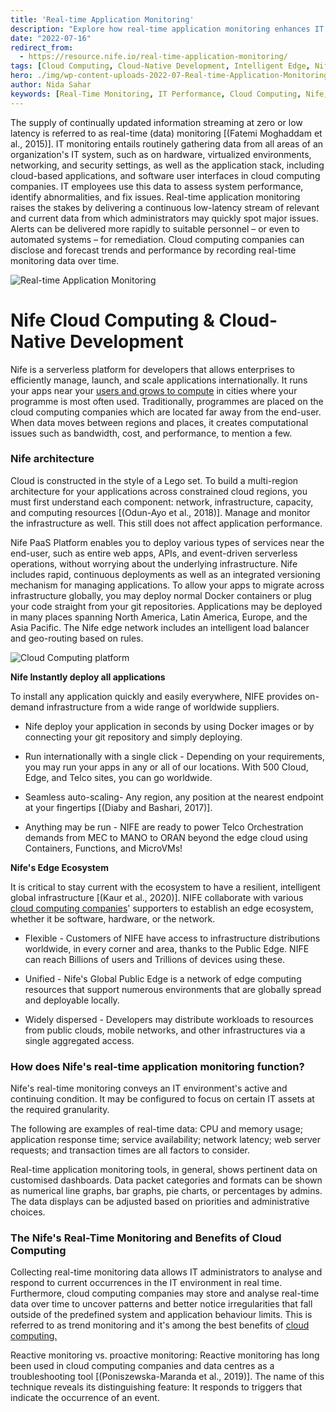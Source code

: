 ```yaml
---
title: 'Real-time Application Monitoring'
description: "Explore how real-time application monitoring enhances IT performance by providing continuous data streams for immediate issue detection and resolution. Learn about the benefits of real-time monitoring and how Nife's platform offers advanced capabilities for global application management."
date: "2022-07-16"
redirect_from: 
  - https://resource.nife.io/real-time-application-monitoring/
tags: [Cloud Computing, Cloud-Native Development, Intelligent Edge, Nife, Real-Time Monitoring]
hero: ./img/wp-content-uploads-2022-07-Real-time-Application-Monitoring-300x257.jpg
author: Nida Sahar
keywords: [Real-Time Monitoring, IT Performance, Cloud Computing, Nife, Application Management, Data Streams]
---
```



The supply of continually updated information streaming at zero or low latency is referred to as real-time (data) monitoring [(Fatemi Moghaddam et al., 2015)]. IT monitoring entails routinely gathering data from all areas of an organization's IT system, such as on hardware, virtualized environments, networking, and security settings, as well as the application stack, including cloud-based applications, and software user interfaces in cloud computing companies. IT employees use this data to assess system performance, identify abnormalities, and fix issues. Real-time application monitoring raises the stakes by delivering a continuous low-latency stream of relevant and current data from which administrators may quickly spot major issues. Alerts can be delivered more rapidly to suitable personnel – or even to automated systems – for remediation. Cloud computing companies can disclose and forecast trends and performance by recording real-time monitoring data over time.


![Real-time Application Monitoring](https://raw.githubusercontent.com/nifetency/nife-blog-content/main/blog/img/Real-time-Application-Monitoring.jpg)
<br/>


 
# Nife Cloud Computing & Cloud-Native Development

Nife is a serverless platform for developers that allows enterprises to efficiently manage, launch, and scale applications internationally. It runs your apps near your [users and grows to compute](/blog/enhancing-user-experience-and-facilitating-innovation-with-edge-compute/) in cities where your programme is most often used. Traditionally, programmes are placed on the cloud computing companies which are located far away from the end-user. When data moves between regions and places, it creates computational issues such as bandwidth, cost, and performance, to mention a few.

### **Nife architecture**

Cloud is constructed in the style of a Lego set. To build a multi-region architecture for your applications across constrained cloud regions, you must first understand each component: network, infrastructure, capacity, and computing resources [(Odun-Ayo et al., 2018)]. Manage and monitor the infrastructure as well. This still does not affect application performance.

Nife PaaS Platform enables you to deploy various types of services near the end-user, such as entire web apps, APIs, and event-driven serverless operations, without worrying about the underlying infrastructure. Nife includes rapid, continuous deployments as well as an integrated versioning mechanism for managing applications. To allow your apps to migrate across infrastructure globally, you may deploy normal Docker containers or plug your code straight from your git repositories. Applications may be deployed in many places spanning North America, Latin America, Europe, and the Asia Pacific. The Nife edge network includes an intelligent load balancer and geo-routing based on rules.

![Cloud Computing platform](https://raw.githubusercontent.com/nifetency/nife-blog-content/main/blog/img/Cloud-Computing-platform.jpg)
<br/>


 

**Nife Instantly deploy all applications**

To install any application quickly and easily everywhere, NIFE provides on-demand infrastructure from a wide range of worldwide suppliers.



- Nife deploy your application in seconds by using Docker images or by connecting your git repository and simply deploying.



- Run internationally with a single click - Depending on your requirements, you may run your apps in any or all of our locations. With 500 Cloud, Edge, and Telco sites, you can go worldwide.



- Seamless auto-scaling- Any region, any position at the nearest endpoint at your fingertips [(Diaby and Bashari, 2017)].



- Anything may be run - NIFE are ready to power Telco Orchestration demands from MEC to MANO to ORAN beyond the edge cloud using Containers, Functions, and MicroVMs!

**Nife's Edge Ecosystem**

It is critical to stay current with the ecosystem to have a resilient, intelligent global infrastructure [(Kaur et al., 2020)]. NIFE collaborate with various [cloud computing companies](https://launch.nife.io/)' supporters to establish an edge ecosystem, whether it be software, hardware, or the network.



- Flexible - Customers of NIFE have access to infrastructure distributions worldwide, in every corner and area, thanks to the Public Edge. NIFE can reach Billions of users and Trillions of devices using these.



- Unified - Nife's Global Public Edge is a network of edge computing resources that support numerous environments that are globally spread and deployable locally.



- Widely dispersed - Developers may distribute workloads to resources from public clouds, mobile networks, and other infrastructures via a single aggregated access.

### How does Nife's real-time application monitoring function?

Nife's real-time monitoring conveys an IT environment's active and continuing condition. It may be configured to focus on certain IT assets at the required granularity.

The following are examples of real-time data: CPU and memory usage; application response time; service availability; network latency; web server requests; and transaction times are all factors to consider.

Real-time application monitoring tools, in general, shows pertinent data on customised dashboards. Data packet categories and formats can be shown as numerical line graphs, bar graphs, pie charts, or percentages by admins. The data displays can be adjusted based on priorities and administrative choices.

### The Nife's Real-Time Monitoring and Benefits of Cloud Computing

Collecting real-time monitoring data allows IT administrators to analyse and respond to current occurrences in the IT environment in real time. Furthermore, cloud computing companies may store and analyse real-time data over time to uncover patterns and better notice irregularities that fall outside of the predefined system and application behaviour limits. This is referred to as trend monitoring and it's among the best benefits of [cloud computing.](/blog/how-does-cloud-computing-affect-budget-predictability-for-cios/)

Reactive monitoring vs. proactive monitoring: Reactive monitoring has long been used in cloud computing companies and data centres as a troubleshooting tool [(Poniszewska-Maranda et al., 2019)]. The name of this technique reveals its distinguishing feature: It responds to triggers that indicate the occurrence of an event.
